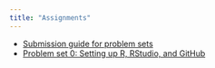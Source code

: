 ```yaml
---
title: "Assignments"
---
```



- [Submission guide for problem sets](/assignments/problem-sets.html)
- [Problem set 0: Setting up R, RStudio, and GitHub](/assignments/00-problem-set.html)
